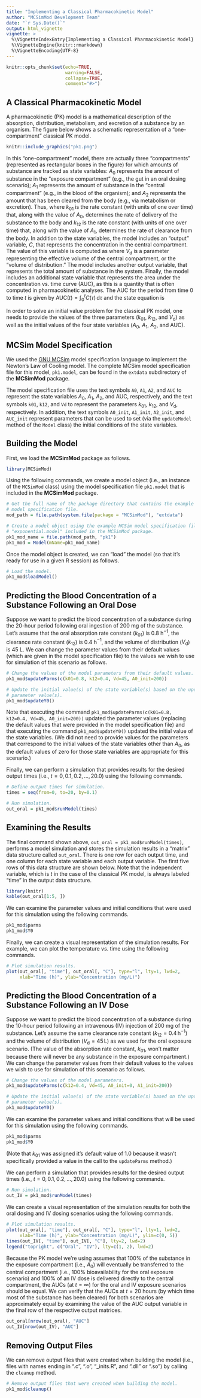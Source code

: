 ```yaml
---
title: "Implementing a Classical Pharmacokinetic Model"
author: "MCSimMod Development Team"
date: "`r Sys.Date()`"
output: html_vignette
vignette: >
  %\VignetteIndexEntry{Implementing a Classical Pharmacokinetic Model}
  %\VignetteEngine{knitr::rmarkdown}
  %\VignetteEncoding{UTF-8}
---
```


```r
knitr::opts_chunk$set(echo=TRUE,
                      warning=FALSE,
                      collapse=TRUE,
                      comment="#>")
```

## A Classical Pharmacokinetic Model

A pharmacokinetic (PK) model is a mathematical description of the absorption, distribution, metabolism, and excretion of a substance by an organism. The figure below shows a schematic representation of a "one-compartment" classical PK model.
```r
knitr::include_graphics("pk1.png")
```

In this "one-compartment" model, there are actually three "compartments" (represented as rectangular boxes in the figure) for which amounts of substance are tracked as state variables: $A_0$ represents the amount of substance in the "exposure compartment" (e.g., the gut in an oral dosing scenario); $A_1$ represents the amount of substance in the "central compartment" (e.g., in the blood of the organism); and $A_2$ represents the amount that has been cleared from the body (e.g., via metabolism or excretion). Thus,
\begin{align}
  \frac{\textrm{d}}{\textrm{d}t}A_0(t) &= -k_{01} A_0(t), \\
  \frac{\textrm{d}}{\textrm{d}t}A_1(t) &= k_{01} A_0(t) - k_{12} A_1(t), \textrm{ and} \\
  \frac{\textrm{d}}{\textrm{d}t}A_2(t) &= k_{12} A_1(t), \\
\end{align}
where $k_{01}$ is the rate constant (with units of one over time) that, along with the value of $A_0$, determines the rate of delivery of the substance to the body and $k_{12}$ is the rate constant (with units of one over time) that, along with the value of $A_1$, determines the rate of clearance from the body. In addition to the state variables, the model includes an "output" variable, $C$, that represents the concentration in the central compartment. The value of this variable is computed as
\begin{equation}
  C(t) = \frac{A_1(t)}{V_\textrm{d}},
\end{equation}
where $V_\textrm{d}$ is a parameter representing the effective volume of the central compartment, or the "volume of distribution." The model includes another output variable,
\begin{equation}
  A_\textrm{tot} = A_0 + A_1 + A_2,
\end{equation}
that represents the total amount of substance in the system. Finally, the model includes an additional state variable that represents the area under the concentration vs. time curve (AUC), as this is a quantity that is often computed in pharmacokinetic analyses. The AUC for the period from time $0$ to time $t$ is given by $\textrm{AUC}(t) = \int_0^t C(\tau) \, \textrm{d}\tau$ and the state equation is
\begin{equation}
  \frac{\textrm{d}}{\textrm{d}t} \textrm{AUC}(t) = C(t),
\end{equation}

In order to solve an initial value problem for the classical PK model, one needs to provide the values of the three parameters ($k_{01}$, $k_{12}$, and $V_\textrm{d}$) as well as the initial values of the four state variables ($A_0$, $A_1$, $A_2$, and $\textrm{AUC}$).

## MCSim Model Specification

We used the [GNU MCSim](https://www.gnu.org/software/mcsim/) model specification language to implement the Newton's Law of Cooling model. The complete MCSim model specification file for this model, `pk1.model`, can be found in the `extdata` subdirectory of the **MCSimMod** package.

The model specification file uses the text symbols `A0`, `A1`, `A2`, and `AUC` to represent the state variables $A_0$, $A_1$, $A_2$, and $\textrm{AUC}$, respectively, and the text symbols `k01`, `k12`, and `Vd` to represent the parameters $k_{01}$, $k_{12}$, and $V_\textrm{d}$, respectively. In addition, the text symbols `A0_init`, `A1_init`, `A2_init`, and `AUC_init` represent parameters that can be used to set (via the `updateModel` method of the `Model` class) the initial conditions of the state variables.

## Building the Model

First, we load the **MCSimMod** package as follows.
```r
library(MCSimMod)
```

Using the following commands, we create a model object (i.e., an instance of the `MCSimMod` class) using the model specification file `pk1.model` that is included in the **MCSimMod** package.
```r
# Get the full name of the package directory that contains the example MCSim
# model specification file.
mod_path = file.path(system.file(package = "MCSimMod"), "extdata")

# Create a model object using the example MCSim model specification file 
# "exponential.model" included in the MCSimMod package.
pk1_mod_name = file.path(mod_path, "pk1")
pk1_mod = Model(mName=pk1_mod_name)
```

Once the model object is created, we can "load" the model (so that it's ready for use in a given R session) as follows.
```r
# Load the model.
pk1_mod$loadModel()
```

## Predicting the Blood Concentration of a Substance Following an Oral Dose

Suppose we want to predict the blood concentration of a substance during the 20-hour period following oral ingestion of 200 mg of the substance. Let's assume that the oral absorption rate constant ($k_{01}$) is 0.8 h$^{-1}$, the clearance rate constant ($k_{12}$) is 0.4 h$^{-1}$, and the volume of distribution ($V_\textrm{d}$) is 45 L. We can change the parameter values from their default values (which are given in the model specification file) to the values we wish to use for simulation of this scenario as follows.
```r
# Change the values of the model parameters from their default values.
pk1_mod$updateParms(c(k01=0.8, k12=0.4, Vd=45, A0_init=200))

# Update the initial value(s) of the state variable(s) based on the updated
# parameter value(s).
pk1_mod$updateY0()
```

Note that executing the command `pk1_mod$updateParms(c(k01=0.8, k12=0.4, Vd=45, A0_init=200))` updated the parameter values (replacing the default values that were provided in the model specification file) and that executing the command `pk1_mod$updateY0()` updated the initial value of the state variables. (We did not need to provide values for the parameters that correspond to the initial values of the state variables other than $A_0$, as the default values of zero for those state variables are appropriate for this scenario.)

Finally, we can perform a simulation that provides results for the desired output times (i.e., $t = 0, 0.1, 0.2, \ldots, 20.0$) using the following commands.
```r
# Define output times for simulation.
times = seq(from=0, to=20, by=0.1)

# Run simulation.
out_oral = pk1_mod$runModel(times)
```

## Examining the Results

The final command shown above, `out_oral = pk1_mod$runModel(times)`,  performs a model simulation and stores the simulation results in a "matrix" data structure called `out_oral`. There is one row for each output time, and one column for each state variable and each output variable. The first five rows of this data structure are shown below. Note that the independent variable, which is $t$ in the case of the classical PK model, is always labeled "time" in the output data structure.
```r
library(knitr)
kable(out_oral[1:5, ])
```

We can examine the parameter values and initial conditions that were used for this simulation using the following commands.
```r
pk1_mod$parms
pk1_mod$Y0
```

Finally, we can create a visual representation of the simulation results. For example, we can plot the temperature vs. time using the following commands.
```r
# Plot simulation results.
plot(out_oral[, "time"], out_oral[, "C"], type="l", lty=1, lwd=2,
     xlab="Time (h)", ylab="Concentration (mg/L)")
```

## Predicting the Blood Concentration of a Substance Following an IV Dose

Suppose we want to predict the blood concentration of a substance during the 10-hour period following an intravenous (IV) injection of 200 mg of the substance. Let's assume the same clearance rate constant ($k_{12} = 0.4 \, \textrm{h}^{-1}$) and the volume of distribution ($V_\textrm{d} = 45 \, \textrm{L}$) as we used for the oral exposure scenario. (The value of the absorption rate constant, $k_{01}$, won't matter because there will never be any substance in the exposure compartment.) We can change the parameter values from their default values to the values we wish to use for simulation of this scenario as follows.
```r
# Change the values of the model parameters.
pk1_mod$updateParms(c(k12=0.4, Vd=45, A0_init=0, A1_init=200))

# Update the initial value(s) of the state variable(s) based on the updated
# parameter value(s).
pk1_mod$updateY0()
```

We can examine the parameter values and initial conditions that will be used for this simulation using the following commands.
```r
pk1_mod$parms
pk1_mod$Y0
```
(Note that $k_{01}$ was assigned it's default value of 1.0 because it wasn't specifically provided a value in the call to the `updateParms` method.)

We can perform a simulation that provides results for the desired output times (i.e., $t = 0, 0.1, 0.2, \ldots, 20.0$) using the following commands.
```r
# Run simulation.
out_IV = pk1_mod$runModel(times)
```

We can create a visual representation of the simulation results for both the oral dosing and IV dosing scenarios using the following commands.
```r
# Plot simulation results.
plot(out_oral[, "time"], out_oral[, "C"], type="l", lty=1, lwd=2,
     xlab="Time (h)", ylab="Concentration (mg/L)", ylim=c(0, 5))
lines(out_IV[, "time"], out_IV[, "C"], lty=2, lwd=2)
legend("topright", c("Oral", "IV"), lty=c(1, 2), lwd=2)
```

Because the PK model we're using assumes that 100% of the substance in the exposure compartment (i.e., $A_0$) will eventually be transferred to the central compartment (i.e., 100% bioavailability for the oral exposure scenario) and 100% of an IV dose is delivered directly to the central compartment, the AUCs (at $t = \infty$) for the oral and IV exposure scenarios should be equal. We can verify that the AUCs at $t = 20$ hours (by which time most of the substance has been cleared) for both scenarios are approximately equal by examining the value of the $\textrm{AUC}$ output variable in the final row of the respective output matrices.
```r
out_oral[nrow(out_oral), "AUC"]
out_IV[nrow(out_IV), "AUC"]
```

## Removing Output Files

We can remove output files that were created when building the model (i.e., files with names ending in ".c", ".o", "_inits.R", and ".dll" or ".so") by calling the `cleanup` method.
```r
# Remove output files that were created when building the model.
pk1_mod$cleanup()
```